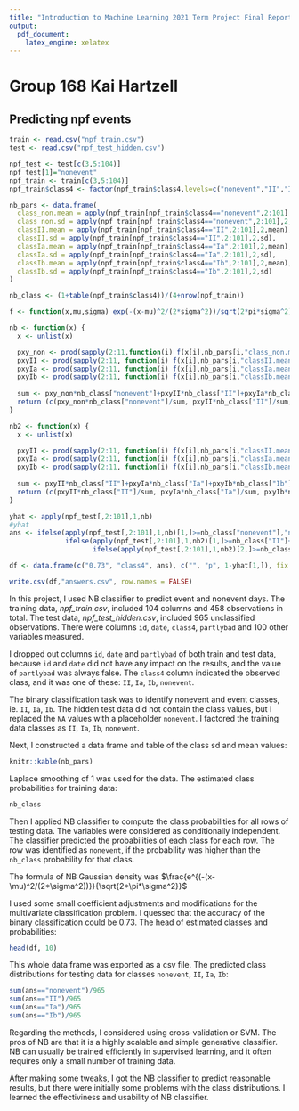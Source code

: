 ```yaml
---
title: "Introduction to Machine Learning 2021 Term Project Final Report"
output:
  pdf_document:
    latex_engine: xelatex
---
```


# Group 168 Kai Hartzell
## Predicting npf events


```r
train <- read.csv("npf_train.csv")
test <- read.csv("npf_test_hidden.csv")

npf_test <- test[c(3,5:104)]
npf_test[1]="nonevent"
npf_train <- train[c(3,5:104)]
npf_train$class4 <- factor(npf_train$class4,levels=c("nonevent","II","Ia","Ib"))

nb_pars <- data.frame(
  class_non.mean = apply(npf_train[npf_train$class4=="nonevent",2:101],2,mean),
  class_non.sd = apply(npf_train[npf_train$class4=="nonevent",2:101],2,sd),
  classII.mean = apply(npf_train[npf_train$class4=="II",2:101],2,mean),
  classII.sd = apply(npf_train[npf_train$class4=="II",2:101],2,sd),
  classIa.mean = apply(npf_train[npf_train$class4=="Ia",2:101],2,mean),
  classIa.sd = apply(npf_train[npf_train$class4=="Ia",2:101],2,sd),
  classIb.mean = apply(npf_train[npf_train$class4=="Ib",2:101],2,mean),
  classIb.sd = apply(npf_train[npf_train$class4=="Ib",2:101],2,sd)
)

nb_class <- (1+table(npf_train$class4))/(4+nrow(npf_train))

f <- function(x,mu,sigma) exp(-(x-mu)^2/(2*sigma^2))/sqrt(2*pi*sigma^2)

nb <- function(x) {
  x <- unlist(x)

  pxy_non <- prod(sapply(2:11,function(i) f(x[i],nb_pars[i,"class_non.mean"],nb_pars[i,"class_non.sd"])), na.rm = TRUE)
  pxyII <- prod(sapply(2:11, function(i) f(x[i],nb_pars[i,"classII.mean"],nb_pars[i,"classII.sd"])), na.rm = TRUE)
  pxyIa <- prod(sapply(2:11, function(i) f(x[i],nb_pars[i,"classIa.mean"],nb_pars[i,"classIa.sd"])), na.rm = TRUE)
  pxyIb <- prod(sapply(2:11, function(i) f(x[i],nb_pars[i,"classIb.mean"],nb_pars[i,"classIb.sd"])), na.rm = TRUE)
  
  sum <- pxy_non*nb_class["nonevent"]+pxyII*nb_class["II"]+pxyIa*nb_class["Ia"]+pxyIb*nb_class["Ib"]
  return (c(pxy_non*nb_class["nonevent"]/sum, pxyII*nb_class["II"]/sum, pxyIa*nb_class["Ia"]/sum, pxyIb*nb_class["Ib"]/sum))
}

nb2 <- function(x) {
  x <- unlist(x)

  pxyII <- prod(sapply(2:11, function(i) f(x[i],nb_pars[i,"classII.mean"],nb_pars[i,"classII.sd"])), na.rm = TRUE)
  pxyIa <- prod(sapply(2:11, function(i) f(x[i],nb_pars[i,"classIa.mean"],nb_pars[i,"classIa.sd"])), na.rm = TRUE)
  pxyIb <- prod(sapply(2:11, function(i) f(x[i],nb_pars[i,"classIb.mean"],nb_pars[i,"classIb.sd"])), na.rm = TRUE)
  
  sum <- pxyII*nb_class["II"]+pxyIa*nb_class["Ia"]+pxyIb*nb_class["Ib"]
  return (c(pxyII*nb_class["II"]/sum, pxyIa*nb_class["Ia"]/sum, pxyIb*nb_class["Ib"]/sum))
}

yhat <- apply(npf_test[,2:101],1,nb)
#yhat
ans <- ifelse(apply(npf_test[,2:101],1,nb)[1,]>=nb_class["nonevent"],"nonevent",
              ifelse(apply(npf_test[,2:101],1,nb2)[1,]>=nb_class["II"]+nb_class["nonevent"]/3, "II",
                     ifelse(apply(npf_test[,2:101],1,nb2)[2,]>=nb_class["Ia"]+nb_class["nonevent"]/3+nb_class["II"]/2, "Ia", "Ib")))

df <- data.frame(c("0.73", "class4", ans), c("", "p", 1-yhat[1,]), fix.empty.names = FALSE)

write.csv(df,"answers.csv", row.names = FALSE)
```

In this project, I used NB classifier to predict event and nonevent days.
The training data, _npf_train.csv_, included 104 columns and 458 observations in total.
The test data, _npf_test_hidden.csv_, included 965 unclassified observations.
There were columns `id`, `date`, `class4`, `partlybad` and 100 other variables measured.

I dropped out columns `id`, `date` and `partlybad` of both train and test data, because `id` and `date` did not have any impact on the results, and the value of `partlybad` was always false. The `class4` column indicated the observed class, and it was one of these: `II`, `Ia`, `Ib`, `nonevent`.

The binary classification task was to identify nonevent and event classes, ie. `II`, `Ia`, `Ib`. The hidden test data did not contain the class values, but I replaced the `NA` values with a placeholder `nonevent`. I factored the training data classes as `II`, `Ia`, `Ib`, `nonevent`.

Next, I constructed a data frame and table of the class sd and mean values:

```r
knitr::kable(nb_pars)
```

Laplace smoothing of 1 was used for the data. The estimated class probabilities for training data:

```r
nb_class
```

Then I applied NB classifier to compute the class probabilities for all rows of testing data. The variables were considered as conditionally independent. The classifier predicted the probabilities of each class for each row. The row was identified as `nonevent`, if the probability was higher than the `nb_class` probability for that class.

The formula of NB Gaussian density was $\frac{e^{(-(x-\mu)^2/(2*\sigma^2))}}{\sqrt{2*\pi*\sigma^2}}$

I used some small coefficient adjustments and modifications for the multivariate classification problem. I quessed that the accuracy of the binary classification could be 0.73. The head of estimated classes and probabilities:

```r
head(df, 10)
```

This whole data frame was exported as a csv file.
The predicted class distributions for testing data for classes `nonevent`, `II`, `Ia`, `Ib`:

```r
sum(ans=="nonevent")/965
sum(ans=="II")/965
sum(ans=="Ia")/965
sum(ans=="Ib")/965
```

Regarding the methods, I considered using cross-validation or SVM. The pros of NB are that it is a highly scalable and simple generative classifier. NB can usually be trained efficiently in supervised learning, and it often requires only a small number of training data.

After making some tweaks, I got the NB classifier to predict reasonable results, but there were initially some problems with the class distributions. I learned the effectiviness and usability of NB classifier.